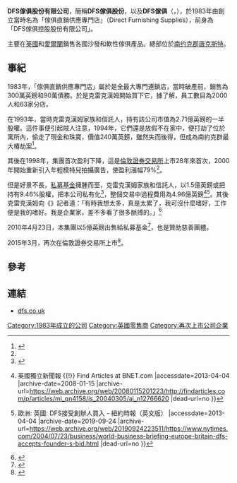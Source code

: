 '''DFS傢俱股份有限公司'''，簡稱'''DFS傢俱股份'''，以及'''DFS傢俱'''（'''{{lang-en|DFS FURNITURE HOLDINGS plc}}'''，{{lse|DFS}}），於1983年由{{link-en|格雷克姆·克雷克漢姆勛爵|Graham Kirkham, Baron Kirkham}}創立當時名為「傢俱直銷供應專門店」（Direct Furnishing Supplies），前身為「DFS傢俱控股股份有限公司」。

主要在[[英國|英國]]和[[愛爾蘭|愛爾蘭]]銷售各國沙發和軟性傢俱產品。總部位於[[南约克郡|南约克郡]][[唐克斯特|唐克斯特]]。

==事紀==
1983年，「傢俱直銷供應專門店」屬於是全{{link-en|達利都樂鎮|Darley Dale}}最大專門連鎖店，當時破產前，銷售為300萬英鎊和90萬債務。於是克雷克漢姆開始買下它，據了解，員工數目為2000人和63家分店。

在1993年，當時克雷克漢姆家族和信託人，持有該公司市值為2.71億英鎊的一半股權。這件事便引起賊人注意，1994年，它們還是放假不在家中，便打劫了位於{{link-en|史浦特布蕾克夫鎮|Sprotborough}}寓所內，偷走了現金和珠寶，價值240萬英鎊，雖然失而後得，但成為南約克群最大椿劫案<ref name="#1">{{Cite web |url=http://www.sheffieldtoday.net/viewarticle.aspx?sectionid=58&ArticleID=213946 |title=沙發之王 擁有3.15億英鎊財富（英文版） |access-date=2013-04-04 |archive-url=https://web.archive.org/web/20021031135128/http://www.sheffieldtoday.net/ViewArticle.aspx?SectionID=58&ArticleID=213946 |archive-date=2002-10-31 |dead-url=yes }}</ref>。

其後在1998年，集團首次盈利下降，這是[[倫敦證券交易所|倫敦證券交易所]]上市28年來首次，2000年開始重新引入年輕模特兒拍攝廣告，使盈利漲幅79%<ref name="#1"/>。

但是好景不長，[[私募基金|私募基金]]擁腫而至，克雷克漢姆家族和信託人，以1.5億英鎊或把持有9.46%股權，把本公司私有化<ref>{{Cite web |url=http://www.investegate.co.uk/articlePrint.aspx?id=200409021628595632C |title=InvestEgate<!-- Bot generated title --> |accessdate=2013-04-04 |archive-date=2012-02-06 |archive-url=https://web.archive.org/web/20120206134308/http://www.investegate.co.uk/articlePrint.aspx?id=200409021628595632C |dead-url=no }}</ref>，整個交易中過程費用為4.96億英鎊<ref>{{Cite web |url=http://www.findarticles.com/p/articles/mi_qn4158/is_20040305/ai_n12766620 |title=只簡單一句說話（英文版） {{!}} 英國獨立新聞報 {{!}} Find Articles at BNET.com<!-- Bot generated title --> |accessdate=2013-04-04 |archive-date=2008-01-15 |archive-url=https://web.archive.org/web/20080115201223/http://findarticles.com/p/articles/mi_qn4158/is_20040305/ai_n12766620 |dead-url=no }}</ref><ref>{{Cite web |url=http://query.nytimes.com/gst/fullpage.html?res=990DE4DC163DF930A15754C0A9629C8B63 |title=環球商業簡訊 {{!}} 歐洲: 英國: DFS接受創辦人買入 - 紐約時報（英文版）<!-- Bot generated title --> |accessdate=2013-04-04 |archive-date=2019-09-24 |archive-url=https://web.archive.org/web/20190924223511/https://www.nytimes.com/2004/07/23/business/world-business-briefing-europe-britain-dfs-accepts-founder-s-bid.html |dead-url=no }}</ref>。其後克雷克漢姆向《{{link-en|約克群郵報|Yorkshire Post}}》記者道：「有時我想太多，真是太累了，我可沒什麼嗜好，工作便是我的嗜好。我是企業家，差不多看了很多脈搏的。」<ref>{{Cite web |url=http://www.donny.co.uk/Doncaster/news/index.php3?ID=465 |title=最新消息: 商業之王: 格雷漢姆·克雷克漢姆，摘自Donny Online（英文版）<!-- Bot generated title --> |accessdate=2013-04-04 |archive-date=2012-02-05 |archive-url=https://web.archive.org/web/20120205071127/http://www.donny.co.uk/Doncaster/news/index.php3?ID=465 |dead-url=no }}</ref>

2010年4月23日，本集團以5億英鎊出售給{{link-en|雅維特國際|Advent International}}私募基金<ref>{{Cite web |url=http://news.bbc.co.uk/1/hi/business/8638981.stm |title=News.bbc.co.uk |accessdate=2013-04-04 |archive-date=2019-09-24 |archive-url=https://web.archive.org/web/20190924223503/http://news.bbc.co.uk/2/hi/business/8638981.stm |dead-url=no }}</ref>，也是贊助{{link-en|克芙特|Crufts}}慈善團體。

2015年3月，再次在倫敦證券交易所上市<ref>{{cite news|title=吃回頭草 DFS再次重返倫敦上市（英文版）|url=http://www.bbc.co.uk/news/business-31763926|accessdate=8 March 2015|work=BBC News|date=6 March 2015|archive-date=2015-05-22|archive-url=https://web.archive.org/web/20150522163453/http://www.bbc.co.uk/news/business-31763926|dead-url=no}}</ref>。

==參考==
{{reflist}}

==連結==
*[http://www.dfs.co.uk/ dfs.co.uk]{{Wayback|url=http://www.dfs.co.uk/ |date=20130407154440 }}

[[Category:1983年成立的公司|Category:1983年成立的公司]]
[[Category:英國零售商|Category:英國零售商]]
[[Category:再次上市公司企業|Category:再次上市公司企業]]